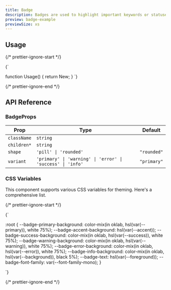 ```yaml
---
title: Badge
description: Badges are used to highlight important keywords or statuses.
preview: badge-example
previewSize: xs
---
```


## Usage

{/* prettier-ignore-start */}

<CodeBlock lang="ts">{`

function Usage() {
    return <Badge>New</Badge>;
}
`}
</CodeBlock>

{/* prettier-ignore-end */}

## API Reference

### BadgeProps

| Prop                                                      | Type                                                       | Default     |
| --------------------------------------------------------- | ---------------------------------------------------------- | ----------- |
| `className`                                               | `string`                                                   |             |
| `children*` <Tooltip content="The text to be displayed"/> | `string`                                                   |             |
| `shape`                                                   | `'pill' \| 'rounded'`                                      | `"rounded"` |
| `variant`                                                 | `'primary' \| 'warning' \| 'error' \| 'success' \| 'info'` | `"primary"` |

### CSS Variables

This component supports various CSS variables for theming. Here's a comprehensive list.

{/* prettier-ignore-start */}

<CodeBlock lang="css">{`

:root {
    --badge-primary-background: color-mix(in oklab, hsl(var(--primary)), white 75%);
    --badge-accent-background: hsl(var(--accent));
    --badge-success-background: color-mix(in oklab, hsl(var(--success)), white 75%);
    --badge-warning-background: color-mix(in oklab, hsl(var(--warning)), white 75%);
    --badge-error-background: color-mix(in oklab, hsl(var(--error)), white 75%);
    --badge-info-background: color-mix(in oklab, hsl(var(--background)), black 5%);
    --badge-text: hsl(var(--foreground));
    --badge-font-family: var(--font-family-mono);
}

`}</CodeBlock>

{/* prettier-ignore-end */}
